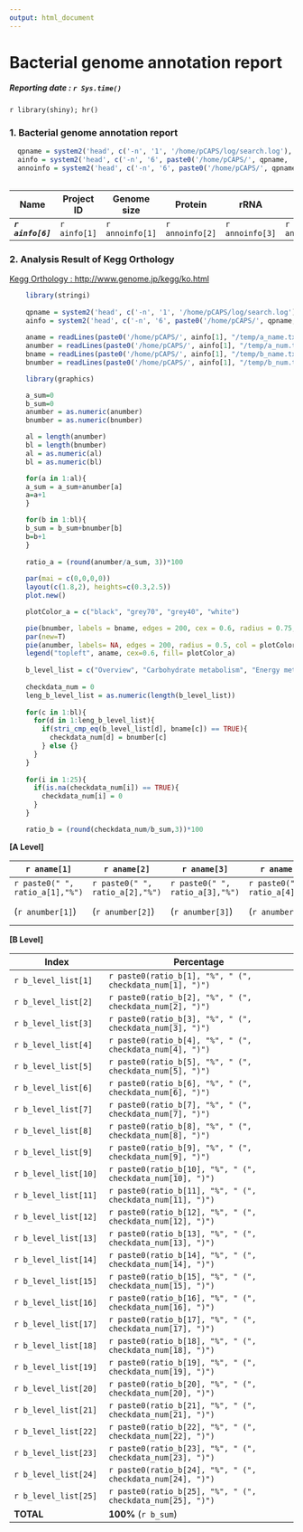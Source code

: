 ```yaml
---
output: html_document
---
```


# Bacterial genome annotation report
##### Reporting date : `r Sys.time()`  
`r library(shiny); hr()`

### 1. Bacterial genome annotation report

``` r
  
  qpname = system2('head', c('-n', '1', '/home/pCAPS/log/search.log'), stdout = TRUE) 
  ainfo = system2('head', c('-n', '6', paste0('/home/pCAPS/', qpname, '/temp/', qpname, '.log')), stdout = TRUE)
  annoinfo = system2('head', c('-n', '6', paste0('/home/pCAPS/', qpname, '/temp/reportinfo.txt')), stdout = TRUE)
  
```

  Name | Project ID | Genome size | Protein | rRNA | tRNA | gene | G+C ratio (%)
  ----------- | ----------- | --------------------- | ------------------ | ------------------ | ------------------ | ------------- | --------------  
  **_`r ainfo[6]`_** | `r ainfo[1]`  | `r annoinfo[1]`        | `r annoinfo[2]`                 | `r annoinfo[3]`              | `r annoinfo[4]`                | `r annoinfo[5]`                | `r annoinfo[6]`

  
### 2. Analysis Result of Kegg Orthology  
[Kegg Orthology : http://www.genome.jp/kegg/ko.html](http://www.genome.jp/kegg/ko.html)  

``` r
  
    library(stringi)
    
    qpname = system2('head', c('-n', '1', '/home/pCAPS/log/search.log'), stdout = TRUE) 
    ainfo = system2('head', c('-n', '6', paste0('/home/pCAPS/', qpname, '/temp/', qpname, '.log')), stdout = TRUE)
  
    aname = readLines(paste0('/home/pCAPS/', ainfo[1], "/temp/a_name.txt"))
    anumber = readLines(paste0('/home/pCAPS/', ainfo[1], "/temp/a_num.txt"))
    bname = readLines(paste0('/home/pCAPS/', ainfo[1], "/temp/b_name.txt"))
    bnumber = readLines(paste0('/home/pCAPS/', ainfo[1], "/temp/b_num.txt"))

    library(graphics)

    a_sum=0
    b_sum=0
    anumber = as.numeric(anumber)
    bnumber = as.numeric(bnumber)

    al = length(anumber)
    bl = length(bnumber)
    al = as.numeric(al)
    bl = as.numeric(bl)

    for(a in 1:al){
    a_sum = a_sum+anumber[a]
    a=a+1
    }

    for(b in 1:bl){
    b_sum = b_sum+bnumber[b]
    b=b+1
    }
    
    ratio_a = (round(anumber/a_sum, 3))*100
    
    par(mai = c(0,0,0,0))
    layout(c(1.8,2), heights=c(0.3,2.5))
    plot.new()

    plotColor_a = c("black", "grey70", "grey40", "white")

    pie(bnumber, labels = bname, edges = 200, cex = 0.6, radius = 0.75, col = rainbow(bl))
    par(new=T)
    pie(anumber, labels= NA, edges = 200, radius = 0.5, col = plotColor_a)
    legend("topleft", aname, cex=0.6, fill= plotColor_a)
    
    b_level_list = c("Overview", "Carbohydrate metabolism", "Energy metabolism", "Lipid metabolism", "Nucleotide metabolism", "Amino acid metabolism", "Metabolism of other amino acids", "Glycan biosynthesis and metabolism", "Metabolism of cofactors and vitamins", "Metabolism of terpenoids and polyketides", "Biosynthesis of other secondary metabolites", "Xenobiotics biodegradation and metabolism", "Enzyme families", "Transcription", "Translation", "Folding, sorting and degradation", "Replication and repair", "RNA family", "Membrane transport", "Signal transduction", "Signaling molecules and interaction", "Transport and catabolism", "Cell motility", "Cell growth and death", "Cellular community - prokaryotes")
    
    checkdata_num = 0
    leng_b_level_list = as.numeric(length(b_level_list))
    
    for(c in 1:bl){
      for(d in 1:leng_b_level_list){
        if(stri_cmp_eq(b_level_list[d], bname[c]) == TRUE){
          checkdata_num[d] = bnumber[c]
        } else {}
      }
    }
    
    for(i in 1:25){
      if(is.na(checkdata_num[i]) == TRUE){
        checkdata_num[i] = 0
      }
    }

    ratio_b = (round(checkdata_num/b_sum,3))*100


```


  __[A Level]__

  `r aname[1]` | `r aname[2]` | `r aname[3]` | `r aname[4]` | __TOTAL__
  ----- | ----- | ----- | ----- | -----
  `r paste0(" ", ratio_a[1],"%")` | `r paste0(" ", ratio_a[2],"%")` | `r paste0(" ", ratio_a[3],"%")` | `r paste0(" ", ratio_a[4],"%")` | __100%__
  (`r anumber[1]`) | (`r anumber[2]`) | (`r anumber[3]`) | (`r anumber[4]`) | (`r a_sum`)


  __[B Level]__
  
 Index | Percentage
 ----- | ----------
 `r b_level_list[1]` | `r paste0(ratio_b[1], "%", " (", checkdata_num[1], ")")`
 `r b_level_list[2]` | `r paste0(ratio_b[2], "%", " (", checkdata_num[2], ")")`
 `r b_level_list[3]` | `r paste0(ratio_b[3], "%", " (", checkdata_num[3], ")")`
 `r b_level_list[4]` | `r paste0(ratio_b[4], "%", " (", checkdata_num[4], ")")`
 `r b_level_list[5]` | `r paste0(ratio_b[5], "%", " (", checkdata_num[5], ")")`
 `r b_level_list[6]` | `r paste0(ratio_b[6], "%", " (", checkdata_num[6], ")")`
 `r b_level_list[7]` | `r paste0(ratio_b[7], "%", " (", checkdata_num[7], ")")`
 `r b_level_list[8]` | `r paste0(ratio_b[8], "%", " (", checkdata_num[8], ")")`
 `r b_level_list[9]` | `r paste0(ratio_b[9], "%", " (", checkdata_num[9], ")")`
 `r b_level_list[10]` | `r paste0(ratio_b[10], "%", " (", checkdata_num[10], ")")`
 `r b_level_list[11]` | `r paste0(ratio_b[11], "%", " (", checkdata_num[11], ")")`
 `r b_level_list[12]` | `r paste0(ratio_b[12], "%", " (", checkdata_num[12], ")")`
 `r b_level_list[13]` | `r paste0(ratio_b[13], "%", " (", checkdata_num[13], ")")`
 `r b_level_list[14]` | `r paste0(ratio_b[14], "%", " (", checkdata_num[14], ")")`
 `r b_level_list[15]` | `r paste0(ratio_b[15], "%", " (", checkdata_num[15], ")")`
 `r b_level_list[16]` | `r paste0(ratio_b[16], "%", " (", checkdata_num[16], ")")`
 `r b_level_list[17]` | `r paste0(ratio_b[17], "%", " (", checkdata_num[17], ")")`
 `r b_level_list[18]` | `r paste0(ratio_b[18], "%", " (", checkdata_num[18], ")")`
 `r b_level_list[19]` | `r paste0(ratio_b[19], "%", " (", checkdata_num[19], ")")`
 `r b_level_list[20]` | `r paste0(ratio_b[20], "%", " (", checkdata_num[20], ")")`
 `r b_level_list[21]` | `r paste0(ratio_b[21], "%", " (", checkdata_num[21], ")")`
 `r b_level_list[22]` | `r paste0(ratio_b[22], "%", " (", checkdata_num[22], ")")`
 `r b_level_list[23]` | `r paste0(ratio_b[23], "%", " (", checkdata_num[23], ")")`
 `r b_level_list[24]` | `r paste0(ratio_b[24], "%", " (", checkdata_num[24], ")")`
 `r b_level_list[25]` | `r paste0(ratio_b[25], "%", " (", checkdata_num[25], ")")`  
  __TOTAL__ | __100%__ (`r b_sum`)



